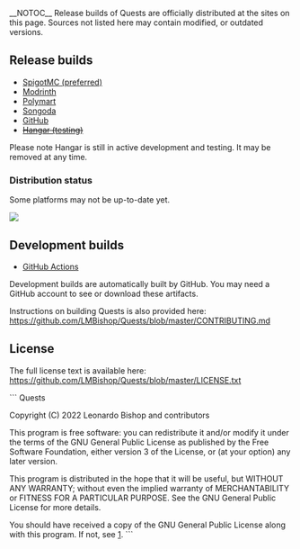 __NOTOC__
Release builds of Quests are officially distributed at the sites on this page. Sources not listed here may contain modified, or outdated versions. 

== Release builds ==

* [https://www.spigotmc.org/resources/quests-1-8-1-19-set-up-goals-for-players.23696/ SpigotMC (preferred)]
* [https://modrinth.com/mod/quests Modrinth]
* [https://polymart.org/resource/quests.938 Polymart]
* [https://songoda.com/marketplace/product/quests-quests.544 Songoda]
* [https://github.com/LMBishop/Quests/releases GitHub]
* <s>[https://hangar.benndorf.dev/LMBishop/Quests Hangar (testing)]</s>

Please note Hangar is still in active development and testing. It may be removed at any time.

=== Distribution status ===

Some platforms may not be up-to-date yet.

<img src="https://mcbadges.leonardobishop.com/quests.svg"/>

== Development builds ==

* [https://github.com/LMBishop/Quests/actions GitHub Actions]

Development builds are automatically built by GitHub. You may need a GitHub account to see or download these artifacts.

Instructions on building Quests is also provided here: https://github.com/LMBishop/Quests/blob/master/CONTRIBUTING.md

== License ==
The full license text is available here: https://github.com/LMBishop/Quests/blob/master/LICENSE.txt

```
Quests

Copyright (C) 2022  Leonardo Bishop and contributors

This program is free software: you can redistribute it and/or modify
it under the terms of the GNU General Public License as published by
the Free Software Foundation, either version 3 of the License, or
(at your option) any later version.

This program is distributed in the hope that it will be useful,
but WITHOUT ANY WARRANTY; without even the implied warranty of
MERCHANTABILITY or FITNESS FOR A PARTICULAR PURPOSE.  See the
GNU General Public License for more details.

You should have received a copy of the GNU General Public License
along with this program.  If not, see [https://www.gnu.org/licenses].
```
